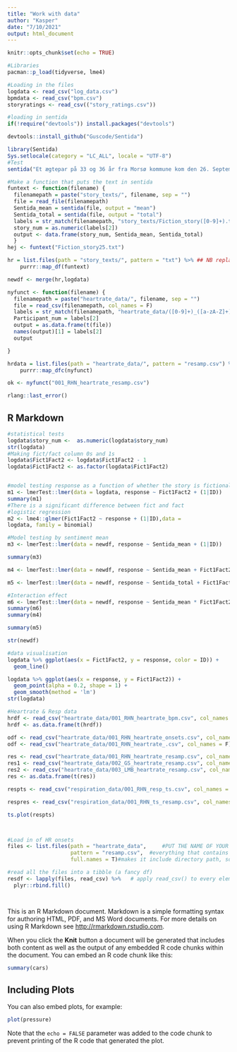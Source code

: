 ```yaml
---
title: "Work with data"
author: "Kasper"
date: "7/10/2021"
output: html_document
---
```


```r
knitr::opts_chunk$set(echo = TRUE)
```


```r
#Libraries
pacman::p_load(tidyverse, lme4)

#Loading in the files
logdata <- read_csv("log_data.csv")
bpmdata <- read_csv("bpm.csv")
storyratings <- read_csv(("story_ratings.csv"))

#loading in sentida
if(!require("devtools")) install.packages("devtools")

devtools::install_github("Guscode/Sentida")

library(Sentida)
Sys.setlocale(category = "LC_ALL", locale = "UTF-8")
#Test
sentida("Et ægtepar på 33 og 36 år fra Morsø kommune kom den 26. September 2011 ud i et voldeligt skænderi på den fælles bopæl. Skænderiet startede på grund af uenighed om badning af det fælles barn. I følge den 33-årige kvindes forklaring blev hun udsat for kvælertag og fik hovedet slået mod en dørkarm. Den 36-årige ægtemand har forklaret, at uenigheden endte med, at hun angreb ham. Manden blev sigtet for vold.", output = "mean")

#Make a function that puts the text in sentida
funtext <- function(filename) {
  filenamepath = paste("story_texts/", filename, sep = "")
  file = read_file(filenamepath) 
  Sentida_mean = sentida(file, output = "mean")
  Sentida_total = sentida(file, output = "total")
  labels = str_match(filenamepath, "story_texts/Fiction_story([0-9]+).txt")
  story_num = as.numeric(labels[2])
  output <- data.frame(story_num, Sentida_mean, Sentida_total)
  }
hej <- funtext("Fiction_story25.txt")

hr = list.files(path = "story_texts/", pattern = "txt") %>% ## NB replace with your path to the files 
    purrr::map_df(funtext)

newdf <- merge(hr,logdata)

nyfunct <- function(filename) {
  filenamepath = paste("heartrate_data/", filename, sep = "")
  file = read_csv(filenamepath, col_names = F)
  labels = str_match(filenamepath, "heartrate_data/([0-9]+)_([a-zA-Z]+)_heartrate_resamp.csv")
  Participant_num = labels[2]
  output = as.data.frame(t(file))
  names(output)[1] = labels[2]
  output

}

hrdata = list.files(path = "heartrate_data/", pattern = "resamp.csv") %>% ## NB replace with your path to the files 
    purrr::map_dfc(nyfunct)

ok <- nyfunct("001_RHN_heartrate_resamp.csv")

rlang::last_error()
```

## R Markdown

```r
#statistical tests
logdata$story_num <-  as.numeric(logdata$story_num)
str(logdata)
#Making fict/fact column 0s and 1s
logdata$Fict1Fact2 <- logdata$Fict1Fact2 - 1
logdata$Fict1Fact2 <- as.factor(logdata$Fict1Fact2)


#model testing response as a function of whether the story is fictional or fact
m1 <- lmerTest::lmer(data = logdata, response ~ Fict1Fact2 + (1|ID))
summary(m1)
#There is a significant difference between fict and fact 
#logistic regression
m2 <- lme4::glmer(Fict1Fact2 ~ response + (1|ID),data =
logdata, family = binomial)

#Model testing by sentiment mean
m3 <- lmerTest::lmer(data = newdf, response ~ Sentida_mean + (1|ID))

summary(m3)

m4 <- lmerTest::lmer(data = newdf, response ~ Sentida_mean + Fict1Fact2 + (1|ID))

m5 <- lmerTest::lmer(data = newdf, response ~ Sentida_total + Fict1Fact2 + (1|ID))

#Interaction effect
m6 <- lmerTest::lmer(data = newdf, response ~ Sentida_mean * Fict1Fact2 + (1|ID))
summary(m6)
summary(m4)

summary(m5)

str(newdf)

#data visualisation
logdata %>% ggplot(aes(x = Fict1Fact2, y = response, color = ID)) +
  geom_line()

logdata %>% ggplot(aes(x = response, y = Fict1Fact2)) +
  geom_point(alpha = 0.2, shape = 1) +
  geom_smooth(method = 'lm')
str(logdata)
```
```r
#Heartrate & Resp data
hrdf <- read_csv("heartrate_data/001_RHN_heartrate_bpm.csv", col_names = F)
hrdf <- as.data.frame(t(hrdf))

odf <- read_csv("heartrate_data/001_RHN_heartrate_onsets.csv", col_names = F)
odf <- read_csv("heartrate_data/001_RHN_heartrate_.csv", col_names = F)

res <- read_csv("heartrate_data/001_RHN_heartrate_resamp.csv", col_names = F)
res1 <- read_csv("heartrate_data/002_GS_heartrate_resamp.csv", col_names = F)
res2 <- read_csv("heartrate_data/003_LMB_heartrate_resamp.csv", col_names = F)
res <- as.data.frame(t(res))

respts <- read_csv("respiration_data/001_RHN_resp_ts.csv", col_names = F)

respres <- read_csv("respiration_data/001_RHN_ts_resamp.csv", col_names = F)

ts.plot(respts)



#Load in of HR onsets
files <- list.files(path = "heartrate_data",     #PUT THE NAME OF YOUR FOLDER WITH DATA in the quotes, it also might need '/' in the end, experiment with it :)
                    pattern = "resamp.csv",  #everything that contains '.csv' in its name will be listed
                    full.names = T)#makes it include directory path, so instead of 'logfile_1.csv' it will be 'data/logfile_1.csv')

#read all the files into a tibble (a fancy df)
resdf <- lapply(files, read_csv) %>%   # apply read_csv() to every element in files list and send the resulting tibbles to the next line
  plyr::rbind.fill() 




```


This is an R Markdown document. Markdown is a simple formatting syntax for authoring HTML, PDF, and MS Word documents. For more details on using R Markdown see <http://rmarkdown.rstudio.com>.

When you click the **Knit** button a document will be generated that includes both content as well as the output of any embedded R code chunks within the document. You can embed an R code chunk like this:

```r
summary(cars)
```

## Including Plots

You can also embed plots, for example:

```r
plot(pressure)
```

Note that the `echo = FALSE` parameter was added to the code chunk to prevent printing of the R code that generated the plot.

